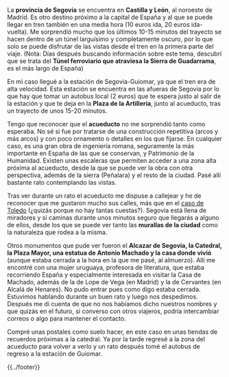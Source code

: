 {{header|1=Etapa 2: Segovia}}

La '''provincia de Segovia''' se encuentra en '''Castilla y León''', al noroeste de Madrid. Es otro destino próximo a la capital de España y al que se puede llegar en tren también en una media hora (10 euros ida, 20 euros ida-vuelta). Me sorprendió mucho que los últimos 10-15 minutos del trayecto se hacen dentro de un túnel larguísimo y completamente oscuro, por lo que solo se puede disfrutar de las vistas desde el tren en la primera parte del viaje. (Nota: Días después buscando información sobre este tema, descubrí que se trata del '''Túnel ferroviario que atraviesa la Sierra de Guadarrama''', es el más largo de España)

En mi caso llegué a la estación de Segovia-Guiomar, ya que el tren era de alta velocidad. Esta estación se encuentra en las afueras de Segovia por lo que hay que tomar un autobus local (2 euros) que te espera justo al salir de la estación y que te deja en la '''Plaza de la Artillería''', junto al acueducto, tras un trayecto de unos 15-20 minutos.

Tengo que reconocer que el '''acueducto''' no me sorprendió tanto como esperaba. No sé si fue por tratarse de una construcción repetitiva (arcos y más arcos) y con poco ornamento o detalles en los que fijarse. En cualquier caso, es una gran obra de ingeniería romana, seguramente la más importante en España de las que se conservan, y Patrimonio de la Humanidad. Existen unas escaleras que permiten acceder a una zona alta próxima al acueducto, desde la que se puede ver la obra con otra perspectiva, además de la sierra (Peñalara) y el resto de la ciudad. Pasé allí bastante rato contemplando las vistas.

Tras ver durante un rato el acueducto me dispuse a callejear y he de reconocer que me gustaron mucho sus calles, más que en el [[toledo|caso de Toledo]] (¿quizás porque no hay tantas cuestas?). Segovia está llena de miradores y si caminas durante unos minutos seguro que llegarás a alguno de ellos, desde los que se puede ver tanto las '''murallas de la ciudad''' como la naturaleza que rodea a la misma.

Otros monumentos que pude ver fueron el '''Alcazar de Segovia, la Catedral, la Plaza Mayor, una estatua de Antonio Machado y la casa donde vivió''' (aunque estaba cerrada a la hora en la que me pasé, al almuerzo). Allí me encontré con una mujer uruguaya, profesora de literatura, que estaba recorriendo España y especialmente interesada en visitar la Casa de Machado, además de la de Lope de Vega (en Madrid) y la de Cervantes (en Alcalá de Henares). No pudo entrar pues como digo estaba cerrada. Estuvimos hablando durante un buen rato y luego nos despedimos. Después me di cuenta de que no nos habíamos dicho nuestros nombres y que quizás en el futuro, si converso con otros viajeros, podría intercambiar correos o algo para mantener el contacto.

Compré unas postales como suelo hacer, en este caso en unas tiendas de recuerdos próximas a la catedral. Ya por la tarde regresé a la zona del acueducto para volver a verlo y un rato después tomé el autobus de regreso a la estación de Guiomar.

{{../footer}}
